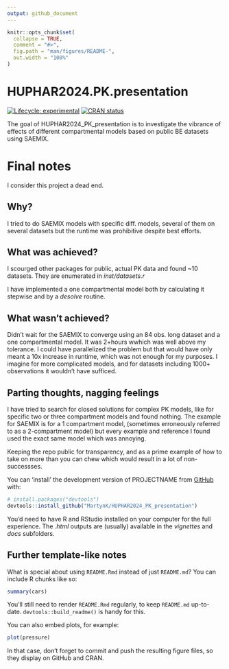 ```yaml
---
output: github_document
---
```


<!-- README.md is generated from README.Rmd. Please edit that file -->

```r
knitr::opts_chunk$set(
  collapse = TRUE,
  comment = "#>",
  fig.path = "man/figures/README-",
  out.width = "100%"
)
```

# HUPHAR2024.PK.presentation

<!-- badges: start -->
[![Lifecycle: experimental](https://img.shields.io/badge/lifecycle-experimental-orange.svg)](https://lifecycle.r-lib.org/articles/stages.html#experimental)
[![CRAN status](https://www.r-pkg.org/badges/version/PROJECTNAME)](https://CRAN.R-project.org/package=PROJECTNAME)
<!-- badges: end -->


The goal of HUPHAR2024_PK_presentation is to investigate the vibrance of effects of different compartmental models based on public BE datasets using SAEMIX.

# Final notes

I consider this project a dead end.

## Why?

I tried to do SAEMIX models with specific diff. models, several of them on several datasets but the runtime was prohibitive despite best efforts.

## What was achieved?

I scourged other packages for public, actual PK data and found ~10 datasets. They are enumerated in *inst/datasets.r*

I have implemented a one compartmental model both by calculating it stepwise and by a *desolve* routine.

## What wasn't achieved?

Didn't wait for the SAEMIX to converge using an 84 obs. long dataset and a one compartmental model. It was 2+hours wwhich was well above my tolerance. I could have parallelized the problem but that would have only meant a 10x increase in runtime, which was not enough for my purposes. I imagine for more complicated models, and for datasets including 1000+ observations it wouldn't have sufficed. 

## Parting thoughts, nagging feelings

I have tried to search for closed solutions for complex PK models, like for specific two or three compartment models and found nothing. The example for SAEMIX is for a 1 compartment model, (sometimes erroneously referred to as a 2-compartment model) but every example and reference I found used the exact same model which was annoying.

Keeping the repo public for transparency, and as a prime example of how to take on more than you can chew which would result in a lot of non-successses.


You can 'install' the development version of PROJECTNAME from [GitHub](https://github.com/) with:

``` r
# install.packages("devtools")
devtools::install_github("MartynK/HUPHAR2024_PK_presentation")
```

You'd need to have R and RStudio installed on your computer for the full experience. The *.html* outputs are (usually) available in the *vignettes* and *docs* subfolders.


## Further template-like notes

What is special about using `README.Rmd` instead of just `README.md`? You can include R chunks like so:

```r
summary(cars)
```

You'll still need to render `README.Rmd` regularly, to keep `README.md` up-to-date. `devtools::build_readme()` is handy for this.

You can also embed plots, for example:

```r
plot(pressure)
```

In that case, don't forget to commit and push the resulting figure files, so they display on GitHub and CRAN.
